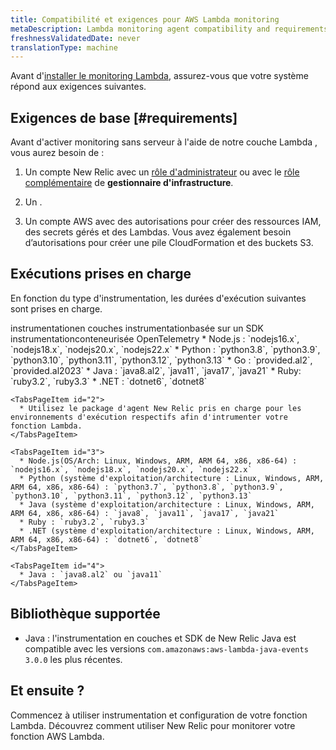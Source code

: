 ```yaml
---
title: Compatibilité et exigences pour AWS Lambda monitoring
metaDescription: Lambda monitoring agent compatibility and requirements.
freshnessValidatedDate: never
translationType: machine
---
```


Avant d'[installer le monitoring Lambda](/docs/serverless-function-monitoring/aws-lambda-monitoring/instrument-lambda-function/configure-serverless-aws-monitoring), assurez-vous que votre système répond aux exigences suivantes.

## Exigences de base [#requirements]

Avant d'activer monitoring sans serveur à l'aide de notre couche Lambda , vous aurez besoin de :

1. Un compte New Relic avec un [rôle d'administrateur](/docs/accounts/original-accounts-billing/original-users-roles/users-roles-original-user-model/#roles) ou avec le [rôle complémentaire](/docs/accounts/original-accounts-billing/original-users-roles/users-roles-original-user-model#add-on) de **gestionnaire d'infrastructure**.

2. Un <InlinePopover type="userKey" />.

3. Un compte AWS avec des autorisations pour créer des ressources IAM, des secrets gérés et des Lambdas. Vous avez également besoin d’autorisations pour créer une pile CloudFormation et des buckets S3.

## Exécutions prises en charge

En fonction du type d'instrumentation, les durées d'exécution suivantes sont prises en charge.

<Tabs>
  <TabsBar>
    <TabsBarItem id="1">instrumentationen couches</TabsBarItem> <TabsBarItem id="2">instrumentationbasée sur un SDK</TabsBarItem> <TabsBarItem id="3">instrumentationconteneurisée</TabsBarItem> <TabsBarItem id="4">OpenTelemetry</TabsBarItem>
  </TabsBar>

  <TabsPages>
    <TabsPageItem id="1">
      * Node.js : `nodejs16.x`, `nodejs18.x`, `nodejs20.x`, `nodejs22.x`
      * Python : `python3.8`, `python3.9`, `python3.10`, `python3.11`, `python3.12`, `python3.13`
      * Go : `provided.al2`, `provided.al2023`
      * Java : `java8.al2`, `java11`, `java17`, `java21`
      * Ruby: `ruby3.2`, `ruby3.3`
      * .NET : `dotnet6`, `dotnet8`
    </TabsPageItem>

    <TabsPageItem id="2">
      * Utilisez le package d'agent New Relic pris en charge pour les environnements d'exécution respectifs afin d'intrumenter votre fonction Lambda.
    </TabsPageItem>

    <TabsPageItem id="3">
      * Node.js(OS/Arch: Linux, Windows, ARM, ARM 64, x86, x86-64) : `nodejs16.x`, `nodejs18.x`, `nodejs20.x`, `nodejs22.x`
      * Python (système d'exploitation/architecture : Linux, Windows, ARM, ARM 64, x86, x86-64) : `python3.7`, `python3.8`, `python3.9`, `python3.10`, `python3.11`, `python3.12`, `python3.13`
      * Java (système d'exploitation/architecture : Linux, Windows, ARM, ARM 64, x86, x86-64) : `java8`, `java11`, `java17`, `java21`
      * Ruby : `ruby3.2`, `ruby3.3`
      * .NET (système d'exploitation/architecture : Linux, Windows, ARM, ARM 64, x86, x86-64) : `dotnet6`, `dotnet8`
    </TabsPageItem>

    <TabsPageItem id="4">
      * Java : `java8.al2` ou `java11`
    </TabsPageItem>
  </TabsPages>
</Tabs>

## Bibliothèque supportée

* Java : l'instrumentation en couches et SDK de New Relic Java est compatible avec les versions `com.amazonaws:aws-lambda-java-events` `3.0.0` les plus récentes.

## Et ensuite ?

<DocTiles>
  <DocTile title="Install and configure Lambda monitoring" path="/docs/serverless-function-monitoring/aws-lambda-monitoring/instrument-lambda-function/configure-serverless-aws-monitoring">Commencez à utiliser instrumentation et configuration de votre fonction Lambda. </DocTile><DocTile title="Data and UI" path="/docs/serverless-function-monitoring/aws-lambda-monitoring/ui-data/understand-lambda-monitoring-ui/">Découvrez comment utiliser New Relic pour monitorer votre fonction AWS Lambda.</DocTile>
</DocTiles>